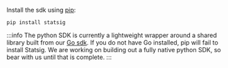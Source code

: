
Install the sdk using [pip](https://pypi.org/project/statsig/):

```
pip install statsig
```

:::info
The python SDK is currently a lightweight wrapper around a shared library built from our [Go sdk](/server/golangSDK).  If you do not have Go installed, pip will fail to install Statsig.  We are working on building out a fully native python SDK, so bear with us until that is complete.
:::
